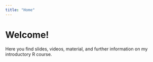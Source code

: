 ```yaml
---
title: "Home"
---
```


# Welcome!

Here you find slides, videos, material, and further information on my introductory R course.


